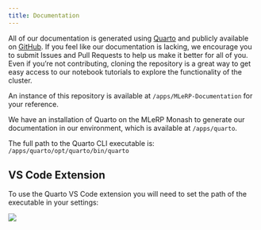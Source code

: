 ```yaml
---
title: Documentation
---
```


All of our documentation is generated using [Quarto](https://quarto.org/) and publicly available on [GitHub](https://github.com/mitchellshargreaves-monash/MLeRP-Documentation). If you feel like our documentation is lacking, we encourage you to submit Issues and Pull Requests to help us make it better for all of you. Even if you're not contributing, cloning the repository is a great way to get easy access to our notebook tutorials to explore the functionality of the cluster.

An instance of this repository is available at `/apps/MLeRP-Documentation` for your reference.

We have an installation of Quarto on the MLeRP Monash to generate our documentation in our environment, which is available at `/apps/quarto`. 

The full path to the Quarto CLI executable is:  
`/apps/quarto/opt/quarto/bin/quarto`

## VS Code Extension
To use the Quarto VS Code extension you will need to set the path of the executable in your settings:

![](/images/vscode-quarto.png)